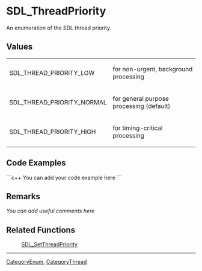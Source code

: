 <!-- pragma section-numbers off -->
<!-- pragma camelcase off -->

= SDL_ThreadPriority =
An enumeration of the SDL thread priority.


== Values ==
<!-- #The following content is included on <code>SDL_SetThreadPriority</code>.  Any changes between these comments will be reflected there as well.  Please use caution when editing.  Start Include here. -->
{|
|SDL_THREAD_PRIORITY_LOW
|for non-urgent, background processing
|-
|SDL_THREAD_PRIORITY_NORMAL
|for general purpose processing (default)
|-
|SDL_THREAD_PRIORITY_HIGH
|for timing-critical processing
|}
<!-- #End Include here. -->

== Code Examples ==
```c++
You can add your code example here
```

== Remarks ==
''You can add useful comments here''

== Related Functions ==
:[[SDL_SetThreadPriority]]

----
[[CategoryEnum]], [[CategoryThread]]
